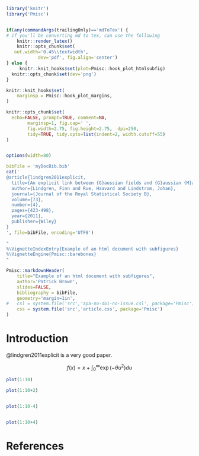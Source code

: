 ```r

library('knitr')
library('Pmisc')


if(any(commandArgs(trailingOnly)=='mdToTex') {
# if you'll be converting md to tex, can use the following
	knitr::render_latex()
	knitr::opts_chunk$set(
   out.width='0.45\\textwidth', 
			dev='pdf', fig.align='center')
} else {
	 knitr::knit_hooks$set(plot=Pmisc::hook_plot_htmlsubfig)
  knitr::opts_chunk$set(dev='png')
}

knitr::knit_hooks$set(
	marginsp = Pmisc::hook_plot_margins,
)

knitr::opts_chunk$set(
  echo=FALSE, prompt=TRUE, comment=NA,
		marginsp=1, fig.cap=' ',
		fig.width=2.75, fig.height=2.75,  dpi=250, 
		tidy=TRUE, tidy.opts=list(indent=2, width.cutoff=55)
)


options(width=80)

bibFile = 'myDocBib.bib'
cat('
@article{lindgren2011explicit,
  title={An explicit link between {G}aussian fields and {G}aussian {M}arkov random fields the stochastic partial differential equation approach},
  author={Lindgren, Finn and Rue, Haavard and Lindstrom, Johan},
  journal={Journal of the Royal Statistical Society B},
  volume={73},
  number={4},
  pages={423-498},
  year={2011},
  publisher={Wiley}
}
', file=bibFile, encoding='UTF8')

```

```r
"
%\VignetteIndexEntry{Example of an html document with subfigures}
%\VignetteEngine{Pmisc::barebones}
"
```

		
```r
Pmisc::markdownHeader(
	title="Example of an html document with subfigures", 		
	author='Patrick Brown',
	slides=FALSE,
	bibliography = bibFile,
	geometry='margin=1in',
#	csl = system.file('src','apa-no-doi-no-issue.csl', package='Pmisc'),
	css = system.file('src','article.css', package='Pmisc')
)
```


# Introduction


@lindgren2011explicit is a very good paper.


$$
f(x) = x + \int_0^\infty \exp(-\theta u^2) du
$$


```r
plot(1:10)

plot(1:10+2)


plot(1:10-4)


plot(1:10+4)
```


# References

